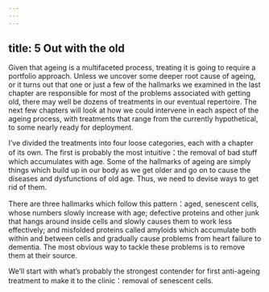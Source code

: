 ```yaml
---
---
---
```

title: 5 Out with the old
---



Given that ageing is a multifaceted process, treating it is going to require a portfolio approach. Unless we uncover some deeper root cause of ageing, or it turns out that one or just a few of the hallmarks we examined in the last chapter are responsible for most of the problems associated with getting old, there may well be dozens of treatments in our eventual repertoire. The next few chapters will look at how we could intervene in each aspect of the ageing process, with treatments that range from the currently hypothetical, to some nearly ready for deployment.

I’ve divided the treatments into four loose categories, each with a chapter of its own. The first is probably the most intuitive：the removal of bad stuff which accumulates with age. Some of the hallmarks of ageing are simply things which build up in our body as we get older and go on to cause the diseases and dysfunctions of old age. Thus, we need to devise ways to get rid of them.

There are three hallmarks which follow this pattern：aged, senescent cells, whose numbers slowly increase with age; defective proteins and other junk that hangs around inside cells and slowly causes them to work less effectively; and misfolded proteins called amyloids which accumulate both within and between cells and gradually cause problems from heart failure to dementia. The most obvious way to tackle these problems is to remove them at their source.

We’ll start with what’s probably the strongest contender for first anti-ageing treatment to make it to the clinic：removal of senescent cells.